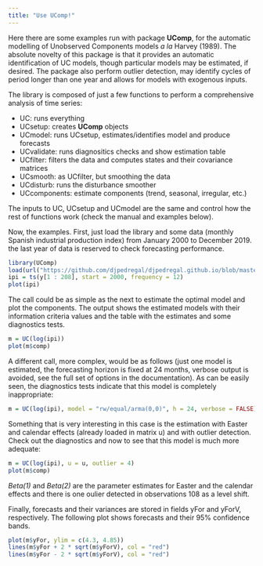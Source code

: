 ```yaml
---
title: "Use UComp!"
---
```


Here there are some examples run with package **UComp**, for the automatic modelling of Unobserved Components models *a la* Harvey (1989). The absolute novelty of this package is that it provides an automatic identification of UC models, though particular models may be estimated, if desired. The package also perform outlier detection, may identify cycles of period longer than one year and allows for models with exogenous inputs.

The library is composed of just a few functions to perform a comprehensive analysis of time series:

* UC:         runs everything
* UCsetup:    creates **UComp** objects
* UCmodel:    runs UCsetup, estimates/identifies model and produce forecasts
* UCvalidate: runs diagnositics checks and show estimation table
* UCfilter:   filters the data and computes states and their covariance matrices
* UCsmooth:   as UCfilter, but smoothing the data
* UCdisturb:  runs the disturbance smoother
* UCcomponents: estimate components (trend, seasonal, irregular, etc.)

The inputs to UC, UCsetup and UCmodel are the same and control how the rest of functions work (check the manual and examples below).

Now, the examples. First, just load the library and some data (monthly Spanish industrial production index) from January 2000 to December 2019. the last year of data is reserved to check forecasting performance.

```r
library(UComp)
load(url("https://github.com/djpedregal/djpedregal.github.io/blob/master/ipi.Rdata?raw=true"))
ipi = ts(y[1 : 208], start = 2000, frequency = 12)
plot(ipi)
```

The call could be as simple as the next to estimate the optimal model and plot the components. The output shows the estimated models with their information criteria values and the table with the estimates and some diagnostics tests.

```r
m = UC(log(ipi))
plot(m$comp)
```

A different call, more complex, would be as follows (just one model is estimated, the forecasting horizon is fixed at 24 months, verbose output is avoided, see the full set of options in the documentation). As can be easily seen, the diagnostics tests indicate that this model is completely inappropriate:

```r
m = UC(log(ipi), model = "rw/equal/arma(0,0)", h = 24, verbose = FALSE)
```

Something that is very interesting in this case is the estimation with Easter and calendar effects (already loaded in matrix u) and with outlier detection. Check out the diagnostics and now to see that this model is much more adequate:

```r
m = UC(log(ipi), u = u, outlier = 4)
plot(m$comp)
```

*Beta(1)* and *Beta(2)* are the parameter estimates for Easter and the calendar effects and there is one oulier detected in observations 108 as a level shift.

Finally, forecasts and their variances are stored in fields yFor and yForV, respectively. The following plot shows forecasts and their 95% confidence bands.
```r
plot(m$yFor, ylim = c(4.3, 4.85))
lines(m$yFor + 2 * sqrt(m$yForV), col = "red")
lines(m$yFor - 2 * sqrt(m$yForV), col = "red")
```


